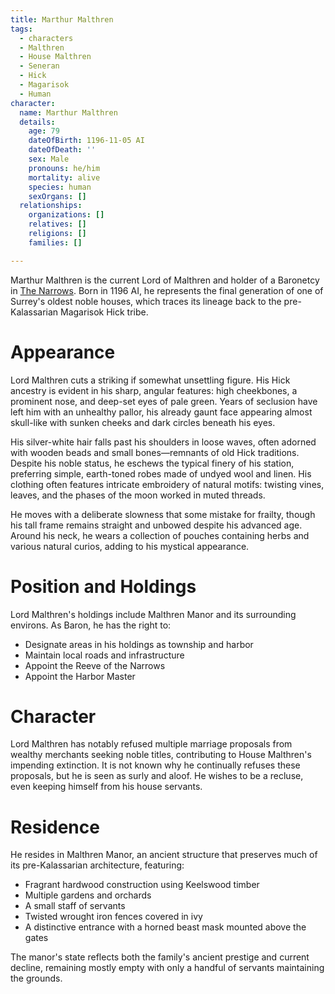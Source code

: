 ```yaml
---
title: Marthur Malthren
tags:
  - characters
  - Malthren
  - House Malthren
  - Seneran
  - Hick
  - Magarisok
  - Human
character:
  name: Marthur Malthren
  details:
    age: 79
    dateOfBirth: 1196-11-05 AI
    dateOfDeath: ''
    sex: Male
    pronouns: he/him
    mortality: alive
    species: human
    sexOrgans: []
  relationships:
    organizations: []
    relatives: []
    religions: []
    families: []

---
```


Marthur Malthren is the current Lord of Malthren and holder of a Baronetcy in
[The Narrows](/locations/the-narrows/). Born in 1196 AI, he represents the
final generation of one of Surrey's oldest noble houses, which traces its
lineage back to the pre-Kalassarian Magarisok Hick tribe.

# Appearance

Lord Malthren cuts a striking if somewhat unsettling figure. His Hick ancestry
is evident in his sharp, angular features: high cheekbones, a prominent nose,
and deep-set eyes of pale green. Years of seclusion have left him with an
unhealthy pallor, his already gaunt face appearing almost skull-like with sunken
cheeks and dark circles beneath his eyes.

His silver-white hair falls past his shoulders in loose waves, often adorned
with wooden beads and small bones—remnants of old Hick traditions. Despite his
noble status, he eschews the typical finery of his station, preferring simple,
earth-toned robes made of undyed wool and linen. His clothing often features
intricate embroidery of natural motifs: twisting vines, leaves, and the phases
of the moon worked in muted threads.

He moves with a deliberate slowness that some mistake for frailty, though his
tall frame remains straight and unbowed despite his advanced age. Around his
neck, he wears a collection of pouches containing herbs and various natural
curios, adding to his mystical appearance.

# Position and Holdings

Lord Malthren's holdings include Malthren Manor and its surrounding environs. As
Baron, he has the right to:

* Designate areas in his holdings as township and harbor
* Maintain local roads and infrastructure
* Appoint the Reeve of the Narrows
* Appoint the Harbor Master

# Character

Lord Malthren has notably refused multiple marriage proposals from wealthy
merchants seeking noble titles, contributing to House Malthren's impending
extinction. It is not known why he continually refuses these proposals, but he
is seen as surly and aloof. He wishes to be a recluse, even keeping himself from
his house servants.

# Residence

He resides in Malthren Manor, an ancient structure that preserves much of its
pre-Kalassarian architecture, featuring:

* Fragrant hardwood construction using Keelswood timber
* Multiple gardens and orchards
* A small staff of servants
* Twisted wrought iron fences covered in ivy
* A distinctive entrance with a horned beast mask mounted above the gates

The manor's state reflects both the family's ancient prestige and current
decline, remaining mostly empty with only a handful of servants maintaining the
grounds.
